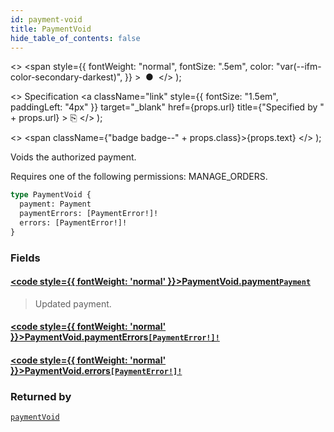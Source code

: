 ```yaml
---
id: payment-void
title: PaymentVoid
hide_table_of_contents: false
---
```


  <>
    <span
      style={{
        fontWeight: "normal",
        fontSize: ".5em",
        color: "var(--ifm-color-secondary-darkest)",
      }}
    >
      &nbsp;●&nbsp;
    </span>
  </>
);

  <>
    Specification
    <a
      className="link"
      style={{ fontSize: "1.5em", paddingLeft: "4px" }}
      target="\_blank"
      href={props.url}
      title={"Specified by " + props.url}
    >
      ⎘
    </a>
  </>
);

  <>
    <span className={"badge badge--" + props.class}>{props.text}</span>
  </>
);

Voids the authorized payment.

Requires one of the following permissions: MANAGE_ORDERS.

```graphql
type PaymentVoid {
  payment: Payment
  paymentErrors: [PaymentError!]!
  errors: [PaymentError!]!
}
```

### Fields

#### [<code style={{ fontWeight: 'normal' }}>PaymentVoid.<b>payment</b></code>](#)<Bullet />[`Payment`](../../api-reference/payments/objects/payment) <Badge class="secondary" text="object"/> <Badge class="secondary" text="payments"/>

> Updated payment.

#### [<code style={{ fontWeight: 'normal' }}>PaymentVoid.<b>paymentErrors</b></code>](#)<Bullet />[`[PaymentError!]!`](../../api-reference/payments/objects/payment-error) <Badge class="secondary" text="non-null"/> <Badge class="secondary" text="object"/> <Badge class="secondary" text="payments"/>

>

#### [<code style={{ fontWeight: 'normal' }}>PaymentVoid.<b>errors</b></code>](#)<Bullet />[`[PaymentError!]!`](../../api-reference/payments/objects/payment-error) <Badge class="secondary" text="non-null"/> <Badge class="secondary" text="object"/> <Badge class="secondary" text="payments"/>

>

### Returned by

[`paymentVoid`](../../api-reference/payments/mutations/payment-void) <Badge class="secondary" text="mutation"/>
